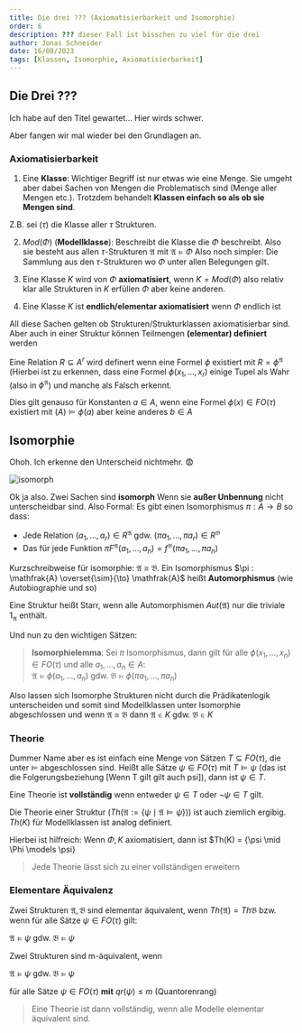 ```yaml
---
title: Die drei ??? (Axiomatisierbarkeit und Isomorphie)
order: 6
description: ??? dieser Fall ist bisschen zu viel für die drei
author: Jonas Schneider
date: 16/08/2023
tags: [Klassen, Isomorphie, Axiomatisierbarkeit]
---
```


## Die Drei ??? 
Ich habe auf den Titel gewartet... Hier wirds schwer.

Aber fangen wir mal wieder bei den Grundlagen an.

### **Axiomatisierbarkeit**

1. Eine **Klasse**: Wichtiger Begriff ist nur etwas wie eine Menge. Sie umgeht aber 
dabei Sachen von Mengen die Problematisch sind (Menge aller Mengen etc.). Trotzdem
behandelt **Klassen einfach so als ob sie Mengen sind**.

Z.B. sei ($\tau$) die Klasse aller $\tau$ Strukturen.

2. $Mod(\Phi)$ (**Modellklasse**): Beschreibt die Klasse die $\Phi$ beschreibt.
Also sie besteht aus allen $\tau$-Strukturen $\mathfrak{A}$ mit $\mathfrak{A} \models \Phi$
Also noch simpler: Die Sammlung aus den $\tau$-Strukturen wo $\Phi$ unter allen
 Belegungen gilt.

3. Eine Klasse $K$ wird von $\Phi$ **axiomatisiert**, wenn $K=Mod(\Phi)$ also relativ
klar alle Strukturen in $K$ erfüllen $\Phi$ aber keine anderen.

4. Eine Klasse $K$ ist **endlich/elementar axiomatisiert** wenn $\Phi$ endlich ist

All diese Sachen gelten ob Strukturen/Strukturklassen axiomatisierbar sind.
Aber auch in einer Struktur können Teilmengen **(elementar) definiert** werden

Eine Relation $R \subseteq A^r$ wird definert wenn eine Formel $\phi$ existiert
 mit $R=\phi^\mathfrak{A}$ (Hierbei ist zu erkennen, dass eine Formel $\phi(x_1, ..., x_r)$
 einige Tupel als Wahr (also in $\phi^\mathfrak{A}$) und manche als Falsch erkennt.

Dies gilt genauso für Konstanten $a \in A$, wenn eine Formel $\phi(x) \in FO(\tau)$
existiert mit $\mathfrak(A) \models \phi(a)$ aber keine anderes $b \in A$

## Isomorphie

Ohoh. Ich erkenne den Unterscheid nichtmehr. 😨

![isomorph](/teaching-assets/cigol/malo/assets/isomorph.png)

Ok ja also. Zwei Sachen sind **isomorph** Wenn sie **außer Unbennung** nicht 
unterscheidbar sind. Also Formal: Es gibt einen Isomorphismus $\pi: A \to B$ so dass:

- Jede Relation $(a_1, ..., a_r) \in R^\mathfrak{A}$ gdw. $(\pi a_1, ..., \pi a_r) \in R^\mathfrak{B}$
- Das für jede Funktion $\pi F^\mathfrak{A}(a_1, ..., a_n) = f^\mathfrak{B}(\pi a_1, ..., \pi a_n)$

Kurzschreibweise für isomorphie: $\mathfrak{A} \cong \mathfrak{B}$.
Ein Isomorphismus $\pi : \mathfrak{A} \overset{\sim}{\to} \mathfrak{A}$ heißt
**Automorphismus** (wie Autobiographie und so)

Eine Struktur heißt Starr, wenn alle Automorphismen $Aut(\mathfrak{A})$ nur die triviale
$1_\mathfrak{A}$ enthält.

Und nun zu den wichtigen Sätzen:

> **Isomorphielemma**: Sei $\pi$ Isomorphismus, dann gilt für alle $\phi(x_1, ..., x_n) \in FO(\tau)$
> und alle $a_1, ..., a_n \in A$: <br/>
> $\mathfrak{A} \models \phi(a_1, ..., a_n)$ gdw. $\mathfrak{B} \models \phi(\pi a_1, ..., \pi a_n)$

Also lassen sich Isomorphe Strukturen nicht durch die Prädikatenlogik unterscheiden
und somit sind Modellklassen unter Isomorphie abgeschlossen und wenn $\mathfrak{A} \cong \mathfrak{B}$
dann $\mathfrak{A} \in K$ gdw. $\mathfrak{B} \in K$

### Theorie

Dummer Name aber es ist einfach eine Menge von Sätzen $T \subseteq FO(\tau)$, die unter $\models$ abgeschlossen sind. Heißt alle Sätze $\psi \in FO(\tau)$
mit $T \models \psi$ (das ist die Folgerungsbeziehung [Wenn T gilt gilt auch psi]), dann ist $\psi \in T$.

Eine Theorie ist **vollständig** wenn entweder $\psi \in T$ oder $\lnot \psi \in T$ gilt.

Die Theorie einer Struktur ($Th(\mathfrak{A} := \{\psi \mid \mathfrak{A} \models \psi\}$)) ist auch ziemlich ergibig.
$Th(K)$ für Modellklassen ist analog definiert.

Hierbei ist hilfreich: Wenn $\Phi, K$ axiomatisiert, dann ist $Th(K) = \{\psi \mid \Phi \models \psi\}

> Jede Theorie lässt sich zu einer vollständigen erweitern



### Elementare Äquivalenz

Zwei Strukturen $\mathfrak{A}, \mathfrak{B}$ sind elementar äquivalent, wenn $Th(\mathfrak{A}) = Th{\mathfrak{B}}$ bzw. wenn für alle Sätze $\psi \in FO(\tau)$
gilt:

$\mathfrak{A} \models \psi$ gdw. $\mathfrak{B} \models \psi$

Zwei Strukturen sind m-äquivalent, wenn 

$\mathfrak{A} \models \psi$ gdw. $\mathfrak{B} \models \psi$

für alle Sätze $\psi \in FO(\tau)$ **mit** $qr(\psi) \le m$ (Quantorenrang)

> Eine Theorie ist dann vollständig, wenn alle Modelle elementar äquivalent sind.
